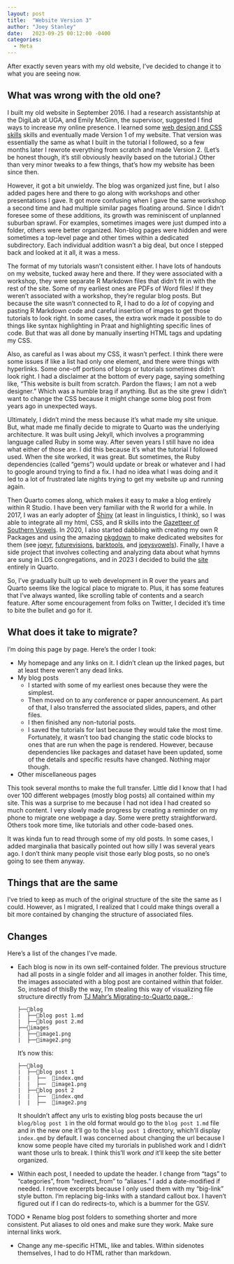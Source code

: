 ```yaml
---
layout: post
title:  "Website Version 3"
author: "Joey Stanley"
date:   2023-09-25 00:12:00 -0400
categories:
  - Meta
---
```


After exactly seven years with my old website, I've decided to change it to what you are seeing now.

## What was wrong with the old one?

I built my old website in September 2016. I had a research assistantship at the DigiLab at UGA, and Emily McGinn, the supervisor, suggested I find ways to increase my online presence. I learned some [web design and CSS skills](/blog/making-a-website-is-fun) skills and eventually made Version 1 of my website. That version was essentially the same as what I built in the tutorial I followed, so a few months later I rewrote everything from scratch and made Version 2. (Let's be honest though, it's still obviously heavily based on the tutorial.) Other than very minor tweaks to a few things, that's how my website has been since then.

However, it got a bit unwieldy. The blog was organized just fine, but I also added pages here and there to go along with workshops and other presentations I gave. It got more confusing when I gave the same workshop a second time and had multiple similar pages floating around. Since I didn't foresee some of these additions, its growth was reminiscent of unplanned suburban sprawl. For examples, sometimes images were just dumped into a folder, others were better organized. Non-blog pages were hidden and were sometimes a top-level page and other times within a dedicated subdirectory. Each individual addition wasn't a big deal, but once I stepped back and looked at it all, it was a mess.

The format of my tutorials wasn't consistent either. I have lots of handouts on my website, tucked away here and there. If they were associated with a workshop, they were separate R Markdown files that didn't fit in with the rest of the site. Some of my earliest ones are PDFs of Word files! If they weren't associated with a workshop, they're regular blog posts. But because the site wasn't connected to R, I had to do a *lot* of copying and pasting R Markdown code and careful insertion of images to get those tutorials to look right. In some cases, the extra work made it possible to do things like syntax highlighting in Praat and highlighting specific lines of code. But that was all done by manually inserting HTML tags and updating my CSS.

Also, as careful as I was about my CSS, it wasn't perfect. I think there were some issues if like a list had only one element, and there were things with hyperlinks. Some one-off portions of blogs or tutorials sometimes didn't look right. I had a disclaimer at the bottom of every page, saying something like, "This website is built from scratch. Pardon the flaws; I am not a web designer." Which was a humble brag if anything. But as the site grew I didn't want to change the CSS because it might change some blog post from years ago in unexpected ways.

Ultimately, I didn't mind the mess because it's what made my site unique. But, what made me finally decide to migrate to Quarto was the underlying architecture. It was built using Jekyll, which involves a programming language called Ruby in some way. After seven years I still have no idea what either of those are. I did this because it's what the tutorial I followed used. When the site worked, it was great. But sometimes, the Ruby dependencies (called "gems") would update or break or whatever and I had to google around trying to find a fix. I had no idea what I was doing and it led to a lot of frustrated late nights trying to get my website up and running again.

Then Quarto comes along, which makes it easy to make a blog entirely within R Studio. I have been very familiar with the R world for a while. In 2017, I was an early adopter of [Shiny](https://www.rstudio.com/products/shiny/) (at least in linguistics, I think), so I was able to integrate all my html, CSS, and R skills into the [Gazetteer of Southern Vowels](http://lap3.libs.uga.edu/u/jstanley/vowelcharts/). In 2020, I also started dabbling with creating my own R Packages and using the amazing [pkgdown](https://pkgdown.r-lib.org) to make dedicated websites for them (see [joeyr](https://joeystanley.github.io/joeyr/), [futurevisions](https://github.com/JoeyStanley/futurevisions), [barktools](https://joeystanley.github.io/barktools/), and [joeysvowels](https://joeystanley.github.io/joeysvowels/)). Finally, I have a side project that involves collecting and analyzing data about what hymns are sung in LDS congregations, and in 2023 I decided to build the [site](hymnstats.joeystanley.com) entirely in Quarto.

So, I've gradually built up to web development in R over the years and Quarto seems like the logical place to migrate to. Plus, it has some features that I've always wanted, like scrolling table of contents and a search feature. After some encouragement from folks on Twitter, I decided it's time to bite the bullet and go for it.

## What does it take to migrate?

I'm doing this page by page. Here's the order I took:

* My homepage and any links on it. I didn't clean up the linked pages, but at least there weren't any dead links.
* My blog posts
  - I started with some of my earliest ones because they were the simplest.
  - Then moved on to any conference or paper announcement. As part of that, I also transferred the associated slides, papers, and other files.
  - I then finished any non-tutorial posts. 
  - I saved the tutorials for last because they would take the most time. Fortunately, it wasn't too bad changing the static code blocks to ones that are run when the page is rendered. However, because dependencies like packages and dataset have been updated, some of the details and specific results have changed. Nothing major though.
* Other miscellaneous pages

This took several months to make the full transfer. Little did I know that I had over 100 different webpages (mostly blog posts) all contained within my site. This was a surprise to me because I had not idea I had created so much content. I very slowly made progress by creating a reminder on my phone to migrate one webpage a day. Some were pretty straightforward. Others took more time, like tutorials and other code-based ones.

It was kinda fun to read through some of my old posts. In some cases, I added marginalia that basically pointed out how silly I was several years ago. I don't think many people visit those early blog posts, so no one's going to see them anyway. 



## Things that are the same

I've tried to keep as much of the original structure of the site the same as I could. However, as I migrated, I realized that I could make things overall a bit more contained by changing the structure of associated files. 

## Changes

Here's a list of the changes I've made.

-   Each blog is now in its own self-contained folder. The previous structure had all posts in a single folder and all images in another folder. This time, the images associated with a blog post are contained within that folder. So, instead of this[By the way, I'm stealing this way of visualizing file structure directly from [TJ Mahr's Migrating-to-Quarto page.](https://github.com/tjmahr/quarto-blog/blob/main/posts/migrating-from-jekyll-to-quarto/index.qmd).]{.aside}:

    ```         
    ├──📁blog
    |  ├──📄blog post 1.md
    |  ├──📄blog post 2.md
    ├──📁images
    |  ├──🌅image1.png
    |  ├──🌅image2.png
    ```

    It's now this:

    ```         
    ├──📁blog
    |  ├──📁blog post 1
    |  |  ├──  📄index.qmd
    |  |  ├──  🌅image1.png
    |  ├──📁blog post 2
    |  |  ├──  📄index.qmd
    |  |  ├──  🌅image2.png
    ```

    It shouldn't affect any urls to existing blog posts because the url `blog/blog post 1` in the old format would go to the `blog post 1.md` file and in the new one it'll go to the `blog post 1` directory, which'll display `index.qmd` by default. I was concerned about changing the url because I know some people have cited my turorials in published work and I didn't want those urls to break. I think this'll work *and* it'll keep the site better organized.

- Within each post, I needed to update the header. I change from "tags" to "categories", from "redirect_from" to "aliases." I add a date-modified if needed. I remove excerpts because I only used them with my "big-link" style button. I'm replacing big-links with a standard callout box. I haven't figured out if I can do redirects-to, which is a bummer for the GSV.


TODO
* Rename blog post folders to something shorter and more consistent. Put aliases to old ones and make sure they work. Make sure internal links work.

* Change any me-specific HTML, like <span class="sidenote"> and tables. Within sidenotes themselves, I had to do HTML rather than markdown.